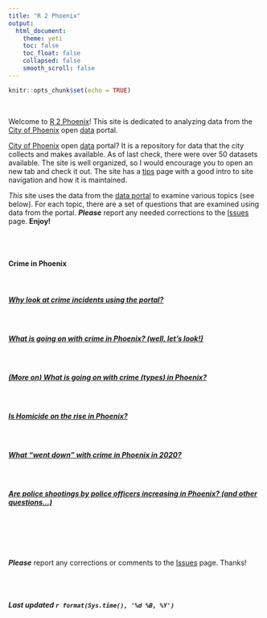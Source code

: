 ```yaml
---
title: "R 2 Phoenix"
output: 
  html_document:
    theme: yeti
    toc: false
    toc_float: false
    collapsed: false
    smooth_scroll: false
---
```


```r
knitr::opts_chunk$set(echo = TRUE)
```
<br>

Welcome to [R 2 Phoenix]()! This site is dedicated to analyzing data from the [City of Phoenix](https://www.phoenix.gov/) open [data](https://www.phoenixopendata.com/) portal.

[City of Phoenix](https://www.phoenix.gov/) open [data](https://www.phoenixopendata.com/) portal? It is a repository for data that the city collects and makes available. As of last check, there were over 50 datasets available. The site is well organized, so I would encourage you to open an new tab and check it out. The site has a [tips](https://www.phoenixopendata.com/pages/tips) page with a good intro to site navigation and how it is maintained.  

*This* site uses the data from the [data portal](https://www.phoenixopendata.com/) to examine various topics (see below). For each topic, there are a set of questions that are examined using data from the portal. ***Please*** report any needed corrections to the [Issues](https://github.com/jacobtnyoung/R2PhX/issues) page. **Enjoy!**  


<br><br>

#### **Crime in Phoenix**  

<br>

##### [Why look at crime incidents using the portal?](https://jacobtnyoung.github.io/R2PhX/projects/PHXcrime.html)  

<br>

##### [What is going on with crime in Phoenix? (well, let's look!)](https://jacobtnyoung.github.io/R2PhX/projects/PHXcrime_trends.html)

<br>

##### [(More on) What is going on with crime (**types**) in Phoenix?](https://jacobtnyoung.github.io/R2PhX/projects/PHXcrime_types.html)

<br>

##### [Is **Homicide** on the rise in Phoenix?](https://jacobtnyoung.github.io/R2PhX/projects/PHXcrime_homicide.html)

<br>

##### [What "went down" with crime in Phoenix in 2020?](https://jacobtnyoung.github.io/R2PhX/projects/PHXcrime_types_2020.html)

<br>

##### [Are police shootings by police officers increasing in Phoenix? (and other questions...)](https://jacobtnyoung.github.io/R2PhX/projects/PHXcrime_police_shootings.html)

<br>

<br><br>

***Please*** report any corrections or comments to the [Issues](https://github.com/jacobtnyoung/R2PhX/issues/new) page. Thanks!

<br><br>

###### ***Last updated `r format(Sys.time(), '%d %B, %Y')`***